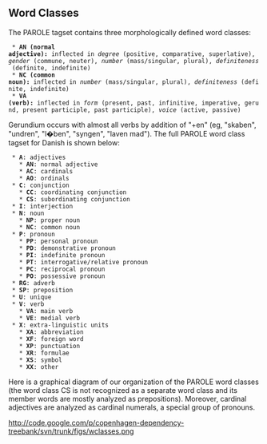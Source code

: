 ==  Word Classes ==

The PAROLE tagset contains three morphologically defined word classes:

  * '''AN (normal adjective):''' inflected in ''degree'' (positive, comparative, superlative), ''gender'' (commune, neuter), ''number'' (mass/singular, plural), ''definiteness'' (definite, indefinite)
  * '''NC (common noun):''' inflected in ''number'' (mass/singular, plural), ''definiteness'' (definite, indefinite)
  * '''VA (verb):''' inflected in ''form'' (present, past, infinitive, imperative, gerund, present participle, past participle), ''voice'' (active, passive)

Gerundium occurs with almost all verbs by addition of "+en" (eg, "skaben", "undren", "l�ben", "syngen", "laven mad"). The full PAROLE word class tagset for Danish is shown below:

  * '''A''': adjectives
    * '''AN''': normal adjective
    * '''AC''': cardinals
    * '''AO''': ordinals
  * '''C''': conjunction
    * '''CC''': coordinating conjunction
    * '''CS''': subordinating conjunction
  * '''I''': interjection
  * '''N''': noun
    * '''NP''': proper noun
    * '''NC''': common noun
  * '''P''': pronoun
    * '''PP''': personal pronoun
    * '''PD''': demonstrative pronoun
    * '''PI''': indefinite pronoun
    * '''PT''': interrogative/relative pronoun
    * '''PC''': reciprocal pronoun
    * '''PO''': possessive pronoun
  * '''RG''': adverb
  * '''SP''': preposition
  * '''U''': unique
  * '''V''': verb
    * '''VA''': main verb
    * '''VE''': medial verb
  * '''X''': extra-linguistic units
    * '''XA''': abbreviation
    * '''XF''': foreign word
    * '''XP''': punctuation
    * '''XR''': formulae
    * '''XS''': symbol
    * '''XX''': other

Here is a graphical diagram of our organization of the PAROLE word classes (the word class CS is not recognized as a separate word class and its member words are mostly analyzed as prepositions). Moreover, cardinal adjectives are analyzed as cardinal numerals, a special group of pronouns.

http://code.google.com/p/copenhagen-dependency-treebank/svn/trunk/figs/wclasses.png
